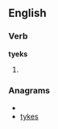 ==English==

===Verb===
'''tyeks'''

# {{i|Geordie}} {{third-person singular of|[[tyek]]}}

===Anagrams===
* {{alphagram|eksty}}
* [[tykes#English|tykes]]